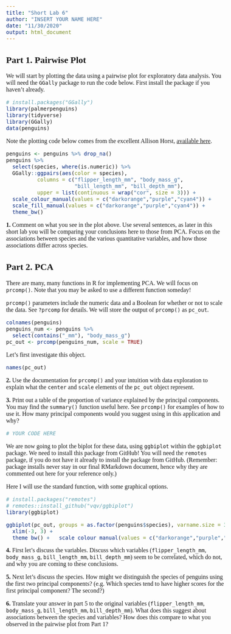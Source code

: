 ```yaml
---
title: "Short Lab 6"
author: "INSERT YOUR NAME HERE"
date: "11/30/2020"
output: html_document
---
```


<!--- Begin styling code. --->
<style type="text/css">
/* Whole document: */
body{
  font-family: "Palatino Linotype", "Book Antiqua", Palatino, serif;
  font-size: 12pt;
}
h1.title {
  font-size: 38px;
  text-align: center;
}
h4.author {
  font-size: 18px;
  text-align: center;
}
h4.date {
  font-size: 18px;
  text-align: center;
}
</style>
<!--- End styling code. --->


## Part 1. Pairwise Plot

We will start by plotting the data using a pairwise plot for exploratory data analysis. You will need the `GGally` package to run the code below. First install the package if you haven't already.

```r
# install.packages("GGally")
library(palmerpenguins)
library(tidyverse)
library(GGally)
data(penguins)
```


Note the plotting code below comes from the excellent Allison Horst, [available here](https://allisonhorst.github.io/palmerpenguins/articles/articles/pca.html).

```r
penguins <- penguins %>% drop_na()
penguins %>%
  select(species, where(is.numeric)) %>% 
  GGally::ggpairs(aes(color = species),
          columns = c("flipper_length_mm", "body_mass_g", 
                      "bill_length_mm", "bill_depth_mm"),
          upper = list(continuous = wrap("cor", size = 3))) +
  scale_colour_manual(values = c("darkorange","purple","cyan4")) +
  scale_fill_manual(values = c("darkorange","purple","cyan4")) +
  theme_bw()
```

**1.** Comment on what you see in the plot above. Use several sentences, as later in this short lab you will be comparing your conclusions here to those from PCA. Focus on the associations between species and the various quantitative variables, and how those associations differ across species.

## Part 2. PCA

There are many, many functions in R for implementing PCA. We will focus on `prcomp()`. Note that you may be asked to use a different function someday!

`prcomp()` parameters include the numeric data and a Boolean for whether or not to scale the data. See `?prcomp` for details. 
We will store the output of `prcomp()` as `pc_out`.

```r
colnames(penguins)
penguins_num <- penguins %>% 
  select(contains("_mm"), "body_mass_g")
pc_out <- prcomp(penguins_num, scale = TRUE)
```

Let's first investigate this object.

```r
names(pc_out)
```

**2.** Use the documentation for `prcomp()` and your intuition with data exploration to explain what the `center` and `scale` elements of the `pc_out` object represent.

**3.** Print out a table of the proportion of variance explained by the principal components. You may find the `summary()` function useful here. See `prcomp()` for examples of how to use it. How many principal components would you suggest using in this application and why?

```r
# YOUR CODE HERE
```

We are now going to plot the biplot for these data, using `ggbiplot` within the `ggbiplot` package. We need to install this package from GitHub! You will need the `remotes` package, if you do not have it already to install the package from GitHub. (Remember: package installs never stay in our final RMarkdown document, hence why they are commented out here for your reference only.)

Here I will use the standard function, with some graphical options.

```r
# install.packages("remotes")
# remotes::install_github("vqv/ggbiplot")
library(ggbiplot)

ggbiplot(pc_out, groups = as.factor(penguins$species), varname.size = 3) + 
  xlim(-3, 3) +
  theme_bw() +   scale_colour_manual(values = c("darkorange","purple","cyan4"))
```



**4.** First let's discuss the variables. Discuss which variables (`flipper_length_mm`, `body_mass_g`, `bill_length_mm`, `bill_depth_mm`) seem to be correlated, which do not, and why you are coming to these conclusions.

**5.** Next let's discuss the species. How might we distinguish the species of penguins using the first two principal components? (e.g. Which species tend to have higher scores for the first principal component? The second?)

**6.** Translate your answer in part 5 to the original variables (`flipper_length_mm`, `body_mass_g`, `bill_length_mm`, `bill_depth_mm`). What does this suggest about associations between the species and variables? How does this compare to what you observed in the pairwise plot from Part 1?